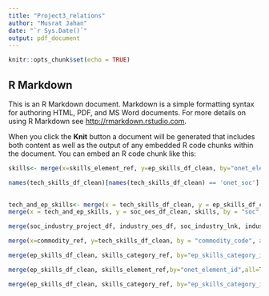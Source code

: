 ```yaml
---
title: "Project3_relations"
author: "Musrat Jahan"
date: "`r Sys.Date()`"
output: pdf_document
---
```


```r
knitr::opts_chunk$set(echo = TRUE)
```

## R Markdown

This is an R Markdown document. Markdown is a simple formatting syntax for authoring HTML, PDF, and MS Word documents. For more details on using R Markdown see <http://rmarkdown.rstudio.com>.

When you click the **Knit** button a document will be generated that includes both content as well as the output of any embedded R code chunks within the document. You can embed an R code chunk like this:





```r
skills<- merge(x=skills_element_ref, y=ep_skills_df_clean, by="onet_element_id")

```

```r
names(tech_skills_df_clean)[names(tech_skills_df_clean) == 'onet_soc'] <- 'soc'

  
tech_and_ep_skills<- merge(x = tech_skills_df_clean, y = ep_skills_df_clean, by = "soc", all = TRUE)
merge(x = tech_and_ep_skills, y = soc_oes_df_clean, skills, by = "soc", all = TRUE)

```

```r
merge(soc_industry_project_df, industry_oes_df, soc_industry_lnk, industry_ref, by="industry_code", all=T)
```

```r
merge(x=commodity_ref, y=tech_skills_df_clean, by = "commodity_code", all=T)
```

```r
merge(ep_skills_df_clean, skills_category_ref, by="ep_skills_category_id",all=T)
```

```r
merge(ep_skills_df_clean, skills_element_ref,by="onet_element_id",all=T)
```

```r
merge(ep_skills_df_clean, skills_category_ref, by="ep_skills_category_id",all=T)
```

